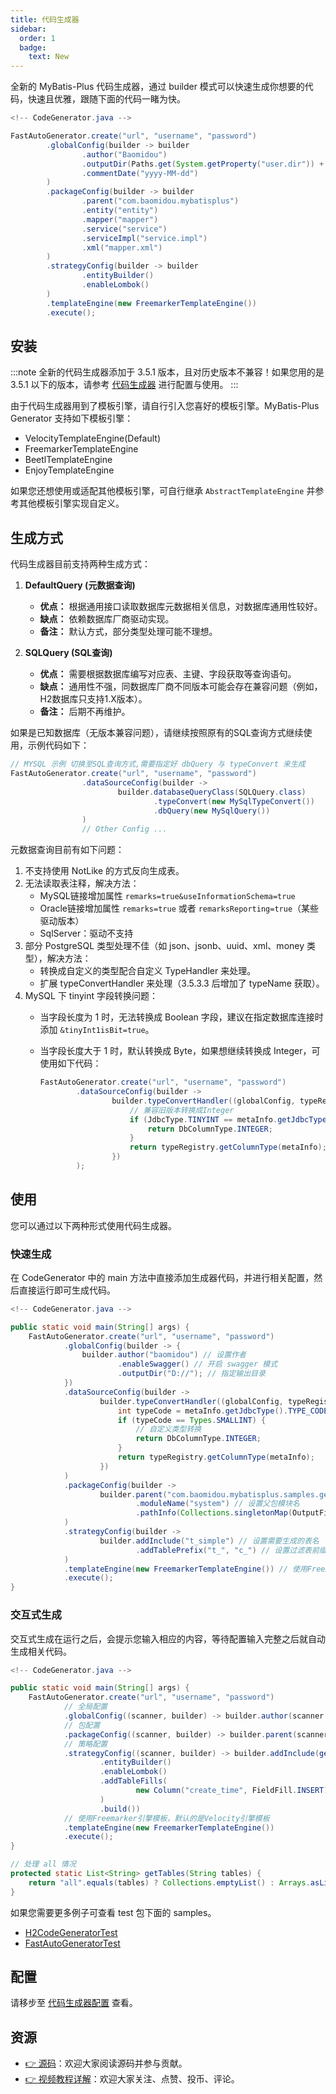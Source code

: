 ```yaml
---
title: 代码生成器
sidebar:
  order: 1
  badge:
    text: New
---
```



全新的 MyBatis-Plus 代码生成器，通过 builder 模式可以快速生成你想要的代码，快速且优雅，跟随下面的代码一睹为快。

```java
<!-- CodeGenerator.java -->

FastAutoGenerator.create("url", "username", "password")
        .globalConfig(builder -> builder
                .author("Baomidou")
                .outputDir(Paths.get(System.getProperty("user.dir")) + "/src/main/java")
                .commentDate("yyyy-MM-dd")
        )
        .packageConfig(builder -> builder
                .parent("com.baomidou.mybatisplus")
                .entity("entity")
                .mapper("mapper")
                .service("service")
                .serviceImpl("service.impl")
                .xml("mapper.xml")
        )
        .strategyConfig(builder -> builder
                .entityBuilder()
                .enableLombok()
        )
        .templateEngine(new FreemarkerTemplateEngine())
        .execute();
```

## 安装

<LastedDependency groupId="com.baomidou" artifactId="mybatis-plus-generator" />

:::note
全新的代码生成器添加于 3.5.1 版本，且对历史版本不兼容！如果您用的是 3.5.1 以下的版本，请参考 [代码生成器](/guides/code-generator/) 进行配置与使用。
:::

由于代码生成器用到了模板引擎，请自行引入您喜好的模板引擎。MyBatis-Plus Generator 支持如下模板引擎：

- VelocityTemplateEngine(Default)
- FreemarkerTemplateEngine
- BeetlTemplateEngine
- EnjoyTemplateEngine

如果您还想使用或适配其他模板引擎，可自行继承 `AbstractTemplateEngine` 并参考其他模板引擎实现自定义。

## 生成方式

代码生成器目前支持两种生成方式：

1. **DefaultQuery (元数据查询)**
   - **优点：** 根据通用接口读取数据库元数据相关信息，对数据库通用性较好。
   - **缺点：** 依赖数据库厂商驱动实现。
   - **备注：** 默认方式，部分类型处理可能不理想。

2. **SQLQuery (SQL查询)**
   - **优点：** 需要根据数据库编写对应表、主键、字段获取等查询语句。
   - **缺点：** 通用性不强，同数据库厂商不同版本可能会存在兼容问题（例如，H2数据库只支持1.X版本）。
   - **备注：** 后期不再维护。

如果是已知数据库（无版本兼容问题），请继续按照原有的SQL查询方式继续使用，示例代码如下：

```java
// MYSQL 示例 切换至SQL查询方式,需要指定好 dbQuery 与 typeConvert 来生成
FastAutoGenerator.create("url", "username", "password")
                .dataSourceConfig(builder ->
                        builder.databaseQueryClass(SQLQuery.class)
                                .typeConvert(new MySqlTypeConvert())
                                .dbQuery(new MySqlQuery())
                )
                // Other Config ...
```

元数据查询目前有如下问题：

1. 不支持使用 NotLike 的方式反向生成表。
2. 无法读取表注释，解决方法：
   - MySQL链接增加属性 `remarks=true&useInformationSchema=true`
   - Oracle链接增加属性 `remarks=true` 或者 `remarksReporting=true`（某些驱动版本）
   - SqlServer：驱动不支持
3. 部分 PostgreSQL 类型处理不佳（如 json、jsonb、uuid、xml、money 类型），解决方法：
   - 转换成自定义的类型配合自定义 TypeHandler 来处理。
   - 扩展 typeConvertHandler 来处理（3.5.3.3 后增加了 typeName 获取）。
4. MySQL 下 tinyint 字段转换问题：
   - 当字段长度为 1 时，无法转换成 Boolean 字段，建议在指定数据库连接时添加 `&tinyInt1isBit=true`。
   - 当字段长度大于 1 时，默认转换成 Byte，如果想继续转换成 Integer，可使用如下代码：

        ```java
        FastAutoGenerator.create("url", "username", "password")
                .dataSourceConfig(builder ->
                        builder.typeConvertHandler((globalConfig, typeRegistry, metaInfo) -> {
                            // 兼容旧版本转换成Integer
                            if (JdbcType.TINYINT == metaInfo.getJdbcType()) {
                                return DbColumnType.INTEGER;
                            }
                            return typeRegistry.getColumnType(metaInfo);
                        })
                );
        ```

## 使用

您可以通过以下两种形式使用代码生成器。

### 快速生成

在 CodeGenerator 中的 main 方法中直接添加生成器代码，并进行相关配置，然后直接运行即可生成代码。

```java
<!-- CodeGenerator.java -->

public static void main(String[] args) {
    FastAutoGenerator.create("url", "username", "password")
            .globalConfig(builder -> {
                builder.author("baomidou") // 设置作者
                        .enableSwagger() // 开启 swagger 模式
                        .outputDir("D://"); // 指定输出目录
            })
            .dataSourceConfig(builder ->
                    builder.typeConvertHandler((globalConfig, typeRegistry, metaInfo) -> {
                        int typeCode = metaInfo.getJdbcType().TYPE_CODE;
                        if (typeCode == Types.SMALLINT) {
                            // 自定义类型转换
                            return DbColumnType.INTEGER;
                        }
                        return typeRegistry.getColumnType(metaInfo);
                    })
            )
            .packageConfig(builder ->
                    builder.parent("com.baomidou.mybatisplus.samples.generator") // 设置父包名
                            .moduleName("system") // 设置父包模块名
                            .pathInfo(Collections.singletonMap(OutputFile.xml, "D://")) // 设置mapperXml生成路径
            )
            .strategyConfig(builder ->
                    builder.addInclude("t_simple") // 设置需要生成的表名
                            .addTablePrefix("t_", "c_") // 设置过滤表前缀
            )
            .templateEngine(new FreemarkerTemplateEngine()) // 使用Freemarker引擎模板，默认的是Velocity引擎模板
            .execute();
}
```

### 交互式生成

交互式生成在运行之后，会提示您输入相应的内容，等待配置输入完整之后就自动生成相关代码。

```java
<!-- CodeGenerator.java -->

public static void main(String[] args) {
    FastAutoGenerator.create("url", "username", "password")
            // 全局配置
            .globalConfig((scanner, builder) -> builder.author(scanner.apply("请输入作者名称？")))
            // 包配置
            .packageConfig((scanner, builder) -> builder.parent(scanner.apply("请输入包名？")))
            // 策略配置
            .strategyConfig((scanner, builder) -> builder.addInclude(getTables(scanner.apply("请输入表名，多个英文逗号分隔？所有输入 all")))
                    .entityBuilder()
                    .enableLombok()
                    .addTableFills(
                            new Column("create_time", FieldFill.INSERT)
                    )
                    .build())
            // 使用Freemarker引擎模板，默认的是Velocity引擎模板
            .templateEngine(new FreemarkerTemplateEngine())
            .execute();
}

// 处理 all 情况
protected static List<String> getTables(String tables) {
    return "all".equals(tables) ? Collections.emptyList() : Arrays.asList(tables.split(","));
}
```

如果您需要更多例子可查看 test 包下面的 samples。

- [H2CodeGeneratorTest](https://github.com/baomidou/generator/blob/develop/mybatis-plus-generator/src/test/java/com/baomidou/mybatisplus/generator/samples/H2CodeGeneratorTest.java)
- [FastAutoGeneratorTest](https://github.com/baomidou/generator/blob/develop/mybatis-plus-generator/src/test/java/com/baomidou/mybatisplus/generator/samples/FastAutoGeneratorTest.java)

## 配置

请移步至 [代码生成器配置](/reference/new-code-generator-configuration/) 查看。

## 资源

- [👉 源码](https://github.com/baomidou/mybatis-plus)：欢迎大家阅读源码并参与贡献。
- [👉 视频教程详解](https://space.bilibili.com/483260422)：欢迎大家关注、点赞、投币、评论。
